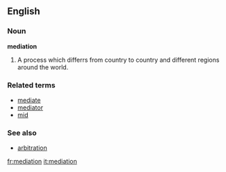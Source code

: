 ==English==
===Noun===
'''mediation'''

#A process which differrs from country to country and different regions around the world.

===Related terms===
*[[mediate]]
*[[mediator]]
*[[mid]]

===See also===
*[[arbitration]]

[[fr:mediation]]
[[it:mediation]]